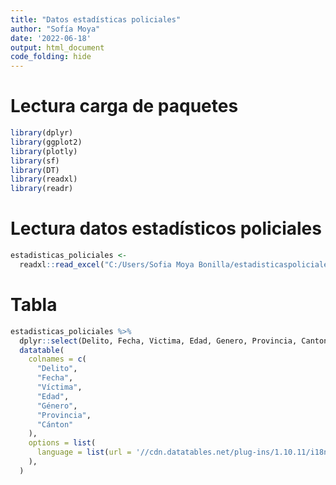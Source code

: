 ---
title: "Datos estadísticas policiales"
author: "Sofía Moya"
date: '2022-06-18'
output: html_document
code_folding: hide
---

# Lectura carga de paquetes
```{r carga-paquetes, message = FALSE }
library(dplyr)
library(ggplot2)
library(plotly)
library(sf)
library(DT)
library(readxl)
library(readr)
```

# Lectura datos estadísticos policiales 
```{r lectura-datos, message = FALSE}

estadisticas_policiales <-
  readxl::read_excel("C:/Users/Sofia Moya Bonilla/estadisticaspoliciales2021.xls")

```

# Tabla

```{r tabla, message = FALSE}
estadisticas_policiales %>%
  dplyr::select(Delito, Fecha, Victima, Edad, Genero, Provincia, Canton) %>%
  datatable(
    colnames = c(
      "Delito",
      "Fecha",
      "Víctima",
      "Edad",
      "Género",
      "Provincia",
      "Cánton"
    ),
    options = list(
      language = list(url = '//cdn.datatables.net/plug-ins/1.10.11/i18n/Spanish.json')
    ),
  )



```

